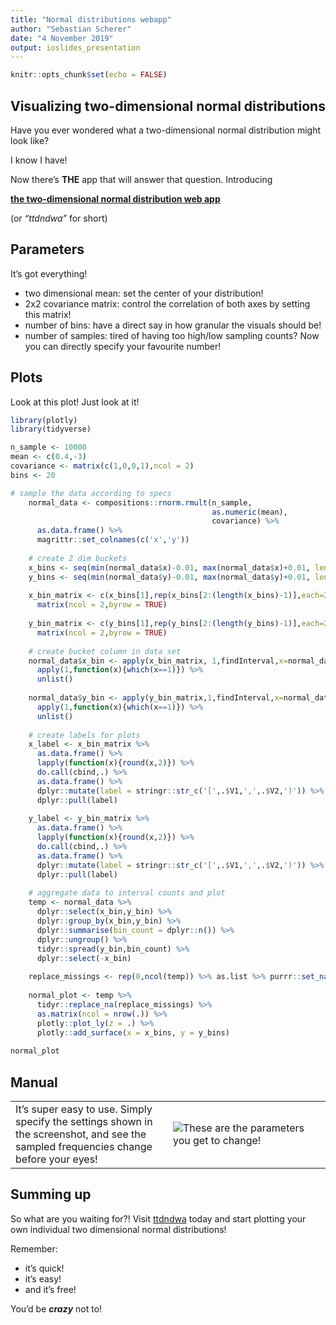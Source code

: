 ```yaml
---
title: "Normal distributions webapp"
author: "Sebastian Scherer"
date: "4 November 2019"
output: ioslides_presentation
---
```


```r
knitr::opts_chunk$set(echo = FALSE)
```

## Visualizing two-dimensional normal distributions

Have you ever wondered what a two-dimensional normal distribution might look like?

I know I have!

Now there's **THE** app that will answer that question. Introducing

[**the two-dimensional normal distribution web app**](https://bettmensch88.shinyapps.io/normal_distribution/)

(or *"ttdndwa"* for short)

## Parameters

It's got everything!

- two dimensional mean: set the center of your distribution!
- 2x2 covariance matrix: control the correlation of both axes by setting this matrix!
- number of bins: have a direct say in how granular the visuals should be!
- number of samples: tired of having too high/low sampling counts? Now you can directly specify your favourite number!

## Plots

Look at this plot! Just look at it!

```r
library(plotly)
library(tidyverse)
```

```r
n_sample <- 10000
mean <- c(0.4,-3)
covariance <- matrix(c(1,0,0,1),ncol = 2)
bins <- 20

# sample the data according to specs
    normal_data <- compositions::rnorm.rmult(n_sample,
                                             as.numeric(mean),
                                             covariance) %>%
      as.data.frame() %>%
      magrittr::set_colnames(c('x','y'))
    
    # create 2 dim buckets
    x_bins <- seq(min(normal_data$x)-0.01, max(normal_data$x)+0.01, length.out = bins + 1)
    y_bins <- seq(min(normal_data$y)-0.01, max(normal_data$y)+0.01, length.out = bins + 1)
    
    x_bin_matrix <- c(x_bins[1],rep(x_bins[2:(length(x_bins)-1)],each=2),x_bins[length(x_bins)]) %>%
      matrix(ncol = 2,byrow = TRUE)
    
    y_bin_matrix <- c(y_bins[1],rep(y_bins[2:(length(y_bins)-1)],each=2),y_bins[length(y_bins)]) %>%
      matrix(ncol = 2,byrow = TRUE)
    
    # create bucket column in data set
    normal_data$x_bin <- apply(x_bin_matrix, 1,findInterval,x=normal_data$x) %>%
      apply(1,function(x){which(x==1)}) %>%
      unlist()
    
    normal_data$y_bin <- apply(y_bin_matrix,1,findInterval,x=normal_data$y) %>%
      apply(1,function(x){which(x==1)}) %>%
      unlist()
    
    # create labels for plots
    x_label <- x_bin_matrix %>%
      as.data.frame() %>%
      lapply(function(x){round(x,2)}) %>%
      do.call(cbind,.) %>%
      as.data.frame() %>%
      dplyr::mutate(label = stringr::str_c('[',.$V1,',',.$V2,')')) %>%
      dplyr::pull(label)
    
    y_label <- y_bin_matrix %>%
      as.data.frame() %>%
      lapply(function(x){round(x,2)}) %>%
      do.call(cbind,.) %>%
      as.data.frame() %>%
      dplyr::mutate(label = stringr::str_c('[',.$V1,',',.$V2,')')) %>%
      dplyr::pull(label)
    
    # aggregate data to interval counts and plot
    temp <- normal_data %>%
      dplyr::select(x_bin,y_bin) %>%
      dplyr::group_by(x_bin,y_bin) %>%
      dplyr::summarise(bin_count = dplyr::n()) %>%
      dplyr::ungroup() %>%
      tidyr::spread(y_bin,bin_count) %>%
      dplyr::select(-x_bin)
    
    replace_missings <- rep(0,ncol(temp)) %>% as.list %>% purrr::set_names(colnames(temp))
    
    normal_plot <- temp %>%
      tidyr::replace_na(replace_missings) %>%
      as.matrix(ncol = nrow(.)) %>%
      plotly::plot_ly(z = .) %>%
      plotly::add_surface(x = x_bins, y = y_bins)
    
normal_plot
```

## Manual

|   |   |
|---|---|
| It's super easy to use. Simply specify the settings shown in the screenshot, and see the sampled frequencies change before your eyes! | ![These are the parameters you get to change!](./settings.png) |

## Summing up

So what are you waiting for?! Visit [ttdndwa](https://bettmensch88.shinyapps.io/normal_distribution/) today and start plotting your own individual two dimensional normal distributions!

Remember:

- it's quick!
- it's easy!
- and it's free!

You'd be ***crazy*** not to!